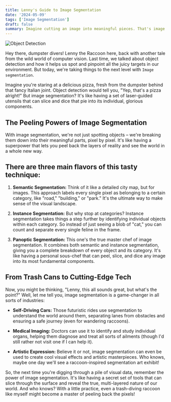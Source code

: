 ```yaml
---
title: Lenny's Guide to Image Segmentation
date: '2024-05-09'
tags: ['Image Segmentation']
draft: false
summary: Imagine cutting an image into meaningful pieces. That's image segmentation!
---
```


![Object Detection](/static/images/V6-hero.png)

Hey there, dumpster divers! Lenny the Raccoon here, back with another tale from the wild world of computer vision. Last time, we talked about object detection and how it helps us spot and pinpoint all the juicy targets in our environment. But today, we're taking things to the next level with `Image segmentation`.

Imagine you're staring at a delicious pizza, fresh from the dumpster behind that fancy Italian joint. Object detection would tell you, "Yep, that's a pizza alright!" But image segmentation? It's like having a set of laser-guided utensils that can slice and dice that pie into its individual, glorious components.

## The Peeling Powers of Image Segmentation

With image segmentation, we're not just spotting objects – we're breaking them down into their meaningful parts, pixel by pixel. It's like having a superpower that lets you peel back the layers of reality and see the world in a whole new way.

## There are three main flavors of this tasty technique:

1. **Semantic Segmentation:** Think of it like a detailed city map, but for images. This approach labels every single pixel as belonging to a certain category, like "road," "building," or "park." It's the ultimate way to make sense of the visual landscape.

2. **Instance Segmentation:** But why stop at categories? Instance segmentation takes things a step further by identifying individual objects within each category. So instead of just seeing a blob of "cat," you can count and separate every single feline in the frame.

3. **Panoptic Segmentation:** This one's the true master chef of image segmentation. It combines both semantic and instance segmentation, giving you a complete breakdown of every object and its category. It's like having a personal sous-chef that can peel, slice, and dice any image into its most fundamental components.

## From Trash Cans to Cutting-Edge Tech

Now, you might be thinking, "Lenny, this all sounds great, but what's the point?" Well, let me tell you, image segmentation is a game-changer in all sorts of industries:

- **Self-Driving Cars:** Those futuristic rides use segmentation to understand the world around them, separating lanes from obstacles and ensuring a safe journey (even for wandering raccoons).

- **Medical Imaging:** Doctors can use it to identify and study individual organs, helping them diagnose and treat all sorts of ailments (though I'd still rather not visit one if I can help it).

- **Artistic Expression:** Believe it or not, image segmentation can even be used to create cool visual effects and artistic masterpieces. Who knows, maybe one day we'll see a raccoon-inspired segmentation art exhibit!

So, the next time you're digging through a pile of visual data, remember the power of image segmentation. It's like having a secret set of tools that can slice through the surface and reveal the true, multi-layered nature of our world. And who knows? With a little practice, even a trash-diving raccoon like myself might become a master of peeling back the pixels!
